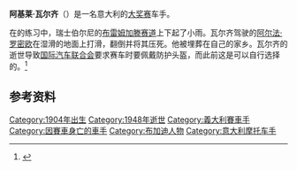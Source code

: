 {{Expand language|1=fr|time=2020-12-15T02:46:29+00:00}}
{{Infobox person
 | caption          = 1931年的阿基莱·瓦尔齐
 | image            = Achille Varzi 1931.jpg
 | name             = 阿基莱·瓦尔齐
 | birth_date       = {{Birth date|1904|8|8|df=y}}
 | birth_place      = [[意大利|意大利]][[加利亚泰|加利亚泰]]
 | death_date       = {{Death date and age|1948|7|1|1904|8|8|df=y}}
 | death_place      = [[瑞士|瑞士]][[伯尔尼|伯尔尼]]
 | occupation       = 赛车手
}}
'''阿基莱·瓦尔齐'''（{{lang-it|Achille Varzi}}）是一名意大利的[[大奖赛赛车|大奖赛]]车手。

在{{le|1948年瑞士大奖赛|1948 Swiss Grand Prix}}的练习中，瑞士伯尔尼的[[布雷姆加滕赛道|布雷姆加滕赛道]]上下起了小雨。瓦尔齐驾驶的[[阿尔法·罗密欧|阿尔法·罗密欧]]在湿滑的地面上打滑，翻倒并将其压死。他被埋葬在自己的家乡。瓦尔齐的逝世导致[[国际汽车联合会|国际汽车联合会]]要求赛车时要佩戴防护头盔，而此前这是可以自行选择的。<ref name="clipper">{{cite book |first=Philip W|last=Plumb|title=The Clipper Book of Motor Racing Facts|year=1970|url=https://archive.org/details/clipperbookofmot0000unse|publisher=Clipper Press |location=London |isbn=0-85108-008-1 |page=[https://archive.org/details/clipperbookofmot0000unse/page/42 42]}}</ref>

==参考资料==
{{Reflist}}

[[Category:1904年出生|Category:1904年出生]]
[[Category:1948年逝世|Category:1948年逝世]]
[[Category:義大利賽車手|Category:義大利賽車手]]
[[Category:因賽車身亡的車手|Category:因賽車身亡的車手]]
[[Category:布加迪人物|Category:布加迪人物]]
[[Category:意大利摩托车手|Category:意大利摩托车手]]